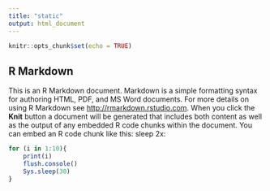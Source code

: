 ```yaml
---
title: "static"
output: html_document
---
```

```r
knitr::opts_chunk$set(echo = TRUE)
```
## R Markdown
This is an R Markdown document. Markdown is a simple formatting syntax for authoring HTML, PDF, and MS Word documents. For more details on using R Markdown see <http://rmarkdown.rstudio.com>.
When you click the **Knit** button a document will be generated that includes both content as well as the output of any embedded R code chunks within the document. You can embed an R code chunk like this:
sleep 2x:
```r
for (i in 1:10){
    print(i)
    flush.console()
    Sys.sleep(30)
}
```